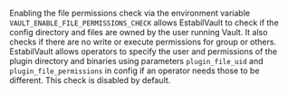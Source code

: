 Enabling the file permissions check via the environment variable `VAULT_ENABLE_FILE_PERMISSIONS_CHECK`
allows EstabilVault to check if the config directory and files are owned by the user running Vault.
It also checks if there are no write or execute permissions for group or others.
EstabilVault allows operators to specify the user and permissions of the plugin directory and binaries
using parameters `plugin_file_uid` and `plugin_file_permissions` in config if an operator needs those to be different. This check is disabled by default.
